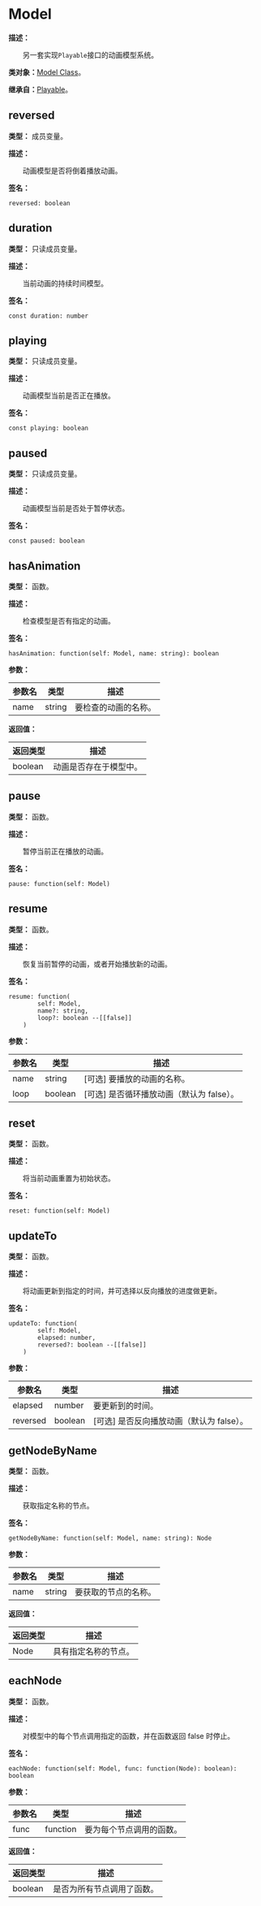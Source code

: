# Model

**描述：**

&emsp;&emsp;另一套实现`Playable`接口的动画模型系统。

**类对象：**[Model Class](/docs/api/Class%20Object/Model)。

**继承自：**[Playable](/docs/api/Class/Playable)。

## reversed

**类型：** 成员变量。

**描述：**

&emsp;&emsp;动画模型是否将倒着播放动画。

**签名：**
```tl
reversed: boolean
```

## duration

**类型：** 只读成员变量。

**描述：**

&emsp;&emsp;当前动画的持续时间模型。

**签名：**
```tl
const duration: number
```

## playing

**类型：** 只读成员变量。

**描述：**

&emsp;&emsp;动画模型当前是否正在播放。

**签名：**
```tl
const playing: boolean
```

## paused

**类型：** 只读成员变量。

**描述：**

&emsp;&emsp;动画模型当前是否处于暂停状态。

**签名：**
```tl
const paused: boolean
```

## hasAnimation

**类型：** 函数。

**描述：**

&emsp;&emsp;检查模型是否有指定的动画。

**签名：**
```tl
hasAnimation: function(self: Model, name: string): boolean
```

**参数：**

| 参数名 | 类型 | 描述 |
| --- | --- | --- |
| name | string | 要检查的动画的名称。 |

**返回值：**

| 返回类型 | 描述 |
| --- | --- |
| boolean | 动画是否存在于模型中。 |

## pause

**类型：** 函数。

**描述：**

&emsp;&emsp;暂停当前正在播放的动画。

**签名：**
```tl
pause: function(self: Model)
```

## resume

**类型：** 函数。

**描述：**

&emsp;&emsp;恢复当前暂停的动画，或者开始播放新的动画。

**签名：**
```tl
resume: function(
		self: Model,
		name?: string,
		loop?: boolean --[[false]]
	)
```

**参数：**

| 参数名 | 类型 | 描述 |
| --- | --- | --- |
| name | string | [可选] 要播放的动画的名称。 |
| loop | boolean | [可选] 是否循环播放动画（默认为 false）。 |

## reset

**类型：** 函数。

**描述：**

&emsp;&emsp;将当前动画重置为初始状态。

**签名：**
```tl
reset: function(self: Model)
```

## updateTo

**类型：** 函数。

**描述：**

&emsp;&emsp;将动画更新到指定的时间，并可选择以反向播放的进度做更新。

**签名：**
```tl
updateTo: function(
		self: Model,
		elapsed: number,
		reversed?: boolean --[[false]]
	)
```

**参数：**

| 参数名 | 类型 | 描述 |
| --- | --- | --- |
| elapsed | number | 要更新到的时间。 |
| reversed | boolean | [可选] 是否反向播放动画（默认为 false）。 |

## getNodeByName

**类型：** 函数。

**描述：**

&emsp;&emsp;获取指定名称的节点。

**签名：**
```tl
getNodeByName: function(self: Model, name: string): Node
```

**参数：**

| 参数名 | 类型 | 描述 |
| --- | --- | --- |
| name | string | 要获取的节点的名称。 |

**返回值：**

| 返回类型 | 描述 |
| --- | --- |
| Node | 具有指定名称的节点。 |

## eachNode

**类型：** 函数。

**描述：**

&emsp;&emsp;对模型中的每个节点调用指定的函数，并在函数返回 false 时停止。

**签名：**
```tl
eachNode: function(self: Model, func: function(Node): boolean): boolean
```

**参数：**

| 参数名 | 类型 | 描述 |
| --- | --- | --- |
| func | function | 要为每个节点调用的函数。 |

**返回值：**

| 返回类型 | 描述 |
| --- | --- |
| boolean | 是否为所有节点调用了函数。 |